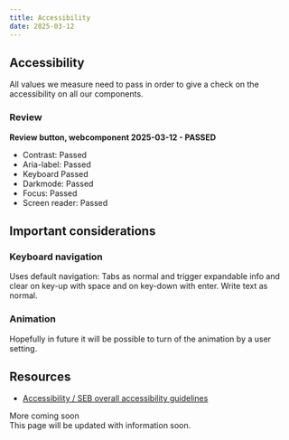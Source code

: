 ```yaml
---
title: Accessibility
date: 2025-03-12
---
```


## Accessibility
All values we measure need to pass in order to give a check on the accessibility on all our components.

### Review
**Review button, webcomponent 2025-03-12 - PASSED**
- Contrast: Passed
- Aria-label: Passed
- Keyboard Passed
- Darkmode: Passed
- Focus: Passed
- Screen reader: Passed

## Important considerations

### Keyboard navigation
Uses default navigation: Tabs as normal and trigger expandable info and clear on key-up with space and on key-down with enter. Write text as normal.

### Animation
Hopefully in future it will be possible to turn of the animation by a user setting.

## Resources
- [Accessibility / SEB overall accessibility guidelines](/accessibility)

<Badge variant="notice">More coming soon</Badge><br />
This page will be updated with information soon.
